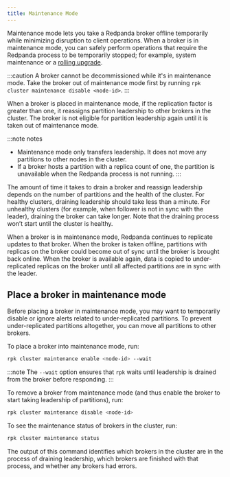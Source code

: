 ```yaml
---
title: Maintenance Mode
---
```


<head>
    <meta name="title" content="Maintenance Mode | Redpanda Docs"/>
    <meta name="description" content="Enable maintenance mode to temporarily take a broker offline, for example during a rolling upgrade."/>
    <link rel="canonical" href="https://docs.redpanda.com/docs/manage/node-management/" />
</head>

Maintenance mode lets you take a Redpanda broker offline temporarily while minimizing disruption to client operations. When a broker is in maintenance mode, you can safely perform operations that require the Redpanda process to be temporarily stopped; for example, system maintenance or a [rolling upgrade](../cluster-maintenance/rolling-upgrade).

:::caution
A broker cannot be decommissioned while it's in maintenance mode. Take the broker out of maintenance mode first by running `rpk cluster maintenance disable <node-id>`.
:::

When a broker is placed in maintenance mode, if the replication factor is greater than one, it reassigns partition leadership to other brokers in the cluster. The broker is not eligible for partition leadership again until it is taken out of maintenance mode. 

:::note notes
- Maintenance mode only transfers leadership. It does not move any partitions to other nodes in the cluster. 
- If a broker hosts a partition with a replica count of one, the partition is unavailable when the Redpanda process is not running.
:::

The amount of time it takes to drain a broker and reassign leadership depends on the number of partitions and the health of the cluster. For healthy clusters, draining leadership should take less than a minute. For unhealthy clusters (for example, when follower is not in sync with the leader), draining the broker can take longer. Note that the draining process won’t start until the cluster is healthy.

When a broker is in maintenance mode, Redpanda continues to replicate updates to that broker. When the broker is taken offline, partitions with replicas on the broker could become out of sync until the broker is brought back online. When the broker is available again, data is copied to under-replicated replicas on the broker until all affected partitions are in sync with the leader.

## Place a broker in maintenance mode

Before placing a broker in maintenance mode, you may want to temporarily disable or ignore alerts related to under-replicated partitions. To prevent under-replicated partitions altogether, you can move all partitions to other brokers.

To place a broker into maintenance mode, run:

```bash
rpk cluster maintenance enable <node-id> --wait
```

:::note
The `--wait` option ensures that `rpk` waits until leadership is drained from the broker before responding.
:::

To remove a broker from maintenance mode (and thus enable the broker to start taking leadership of partitions), run:

```bash
rpk cluster maintenance disable <node-id> 
```

To see the maintenance status of brokers in the cluster, run:

```bash
rpk cluster maintenance status
```

The output of this command identifies which brokers in the cluster are in the process of draining leadership, which brokers are finished with that process, and whether any brokers had errors.
